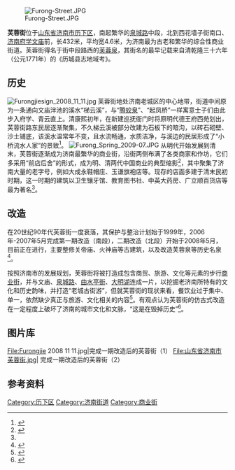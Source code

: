 [[File:Furong-Street.JPG|thumb]]

'''芙蓉街'''位于[[山东省|山东省]][[济南市|济南市]][[历下区|历下区]]，南起繁华的[[泉城路|泉城路]]中段，北到西花墙子街南口、[[济南府学文庙|济南府学文庙]]前，长432米，平均宽4.6米，为济南最为古老和繁华的综合性商业街道。芙蓉街得名于街中段路西的[[芙蓉泉|芙蓉泉]]，其街名的最早记载来自清乾隆三十六年（公元1771年）的《历城县志地域考》。
==  历史 ==
[[File:Furongjiesign_2008_11_11.jpg|thumb]]
芙蓉街地处济南老城区的中心地带，街道中间原为一条通向文庙泮池的溪水“梯云溪”，与“[[腾蛟泉|腾蛟泉]]”、“起凤桥”一样寓意士子们由此步入府学、青云直上。清康熙初年，在新建巡抚衙门时将原明代德王府西苑划出，芙蓉街路东民居逐渐聚集，不久梯云溪被部分改建为石板下的暗沟，以砖石砌壁、沙土铺底，该溪水温常年不变，且水流畅通，水质洁净，与溪边的民居形成了“小桥流水人家”的景致<ref name="multiple1">{{cite web|url=http://www.china.com.cn/chinese/zhuanti/jinan/397739.htm|title=《钟灵毓秀芙蓉街》|accessdate=2009-09-26|work=隋熠/姜波|publisher=中国网|archive-date=2016-03-05|archive-url=https://web.archive.org/web/20160305035831/http://www.china.com.cn/chinese/zhuanti/jinan/397739.htm|dead-url=no}}</ref>。
[[File:Furong_Spring_2009-07.JPG|thumb]]
从明代开始发展到清末，芙蓉街逐渐成为济南最繁华的商业街，沿街两侧布满了各类商家和作坊，它们多采用“前店后舍”的形式，成为明、清两代中国商业的典型缩影<ref>{{cite web|url=http://www.rwzr.cn/Html/Article/rwyc/lswhmc/55320071127161700.html|title=《芙蓉街与芙蓉泉》|accessdate=2009-09-26|work=陈衍涛|publisher=人文自然网|archive-date=2016-03-04|archive-url=https://web.archive.org/web/20160304204918/http://www.rwzr.cn/Html/Article/rwyc/lswhmc/55320071127161700.html|dead-url=no}}</ref>，其中聚集了济南大量的老字号，例如大成永鞋帽庄、玉谦旗袍店等。现存的店面多建于清末民初时期，这一时期的建筑以卫生镶牙馆、教育图书社、中英大药房、广立顺百货店等最为著名<ref name="multiple1" />。

==改造==

在20世纪90年代芙蓉街一度衰落，其保护与整治计划始于1999年，2006年-2007年5月完成第一期改造（南段），二期改造（北段）开始于2008年5月，目前正在进行，主要整修关帝庙、火神庙等古建筑，以及改造芙蓉泉等历史名泉<ref>{{cite web|url=http://www.e23.cn/Content/2008-04-09/200840900173.html|title=《济南芙蓉街北段即将改造 修复关帝庙恢复传统老街》|accessdate=2009-09-26|work=张娜、徐涵、许亚楠|publisher=舜网-济南时报}}{{Dead link|date=2019年11月 |bot=InternetArchiveBot |fix-attempted=yes }}</ref>。

按照济南市的发展规划，芙蓉街将被打造成包含商贸、旅游、文化等元素的步行[[商业街|商业街]]，并与文庙、[[泉城路|泉城路]]、[[曲水亭街|曲水亭街]]、[[大明湖|大明湖]]连成一片，以挖掘老济南所特有的文化和历史韵味，并打造“老城古街游”，但就芙蓉街的现状来看，餐饮业过于集中、单一，依然缺少真正与旅游、文化相关的内容<ref>{{cite web|url=http://www.dzwww.com/shandong/sdnews/200710/t20071031_2562459.htm|title=《济南芙蓉街枯木逢春 最古老商业街商机滚滚来》|accessdate=2009-09-26|work=仲爱梅|publisher=齐鲁晚报|archive-date=2020-09-26|archive-url=https://web.archive.org/web/20200926011323/http://www.dzwww.com/shandong/sdnews/200710/t20071031_2562459.htm|dead-url=no}}</ref>。有观点认为芙蓉街的仿古式改造在一定程度上破坏了济南的城市文化和文脉，“这是在毁掉历史”<ref>{{cite web|url=http://news.sina.com.cn/c/2006-09-21/033510069277s.shtml|title=《“这是在毁掉历史”——访原省会规划建设委员会专家组成员于书典》|accessdate=2009-09-26|work=仲爱梅|publisher=新浪网|archive-date=2020-09-26|archive-url=https://web.archive.org/web/20200926011332/http://news.sina.com.cn/c/2006-09-21/033510069277s.shtml|dead-url=no}}</ref>。

== 图片库 ==

<gallery>
File:Furongjie 2008 11 11.jpg|完成一期改造后的芙蓉街（1）
File:山东省济南市芙蓉街.jpg| 完成一期改造后的芙蓉街（2）
</gallery>
{{clear}}
==参考资料==
{{reflist|2}}
[[Category:历下区|Category:历下区]]
[[Category:济南街道|Category:济南街道]]
[[Category:商业街|Category:商业街]]
{{老济南}}